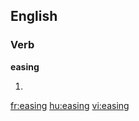 
==English==

===Verb===
'''easing'''

# {{present participle of|[[ease]]}}

[[fr:easing]]
[[hu:easing]]
[[vi:easing]]